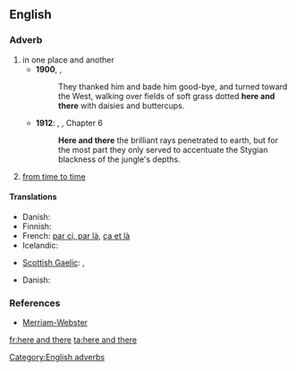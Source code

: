 ==English==

===Adverb===
{{infl|en|adverb}}

# in one place and another
#*'''1900''', {{w|L. Frank Baum}}, {{w|The Wonderful Wizard of Oz}}
#*:They thanked him and bade him good-bye, and turned toward the West, walking over fields of soft grass dotted '''here and there''' with daisies and buttercups. 
#* '''1912''': {{w|Edgar Rice Burroughs}}, {{w|Tarzan of the Apes}}, Chapter 6
#*:'''Here and there''' the brilliant rays penetrated to earth, but for the most part they only served to accentuate the Stygian blackness of the jungle's depths.
# {{idiom}} [[from time to time]]

====Translations====
{{trans-top|in one place and another}}
* Danish: {{t|da|her og der}}
* Finnish: {{t|fi|siellä täällä}}
* French: [[par ci, par là]], [[ça et là]]
* Icelandic: {{t+|is|hér og þar}}
{{trans-mid}}
* [[Scottish Gaelic]]: {{t-|gd|an siud 's an seo|xs=Scottish Gaelic}},  {{t-|gd|thall 's a-bhos|xs=Scottish Gaelic}}
{{trans-bottom}}
{{trans-top|from time to time}}
* Danish: {{t|da|nu og da}}
{{trans-mid}}
{{trans-bottom}}

===References===
* [http://www.m-w.com/dictionary/here%20and%20there Merriam-Webster]

[[Category:English adverbs]]

[[fr:here and there]]
[[ta:here and there]]
